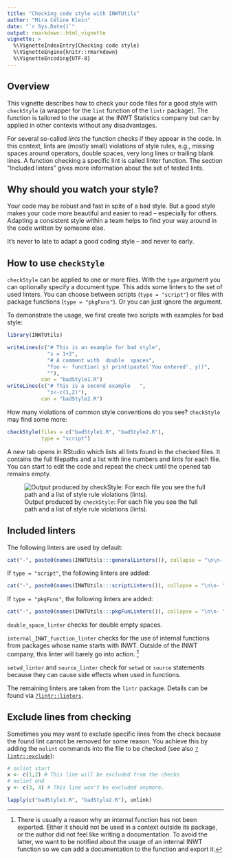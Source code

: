 ```yaml
---
title: "Checking code style with INWTUtils"
author: "Mira Céline Klein"
date: "`r Sys.Date()`"
output: rmarkdown::html_vignette
vignette: >
  %\VignetteIndexEntry{Checking code style}
  %\VignetteEngine{knitr::rmarkdown}
  %\VignetteEncoding{UTF-8}
---
```


## Overview

This vignette describes how to check your code files for a good style
with `checkStyle` (a wrapper for the `lint` function of the
`lintr` package). The function is tailored to the usage at the INWT Statistics
company but can by applied in other contexts without any disadvantages.

For several so-called *lints* the function checks if they appear in the code.
In this context, lints are (mostly small) violations of style rules, e.g.,
missing spaces around operators, double spaces, very long lines or trailing
blank lines.
A function checking a specific lint is called linter function.
The section "Included linters" gives more information about the set of tested lints. 


## Why should you watch your style?

Your code may be robust and fast in spite of a bad style. But a good style
makes your code more beautiful and easier to read -- especially for others.
Adapting a consistent style within a team helps to find your way around in the code
written by someone else.

It's never to late to adapt a good coding style -- and never to early.


## How to use `checkStyle`

`checkStyle` can be applied to one or more files.
With the `type` argument you can optionally specify a document type. 
This adds some linters to the set of used linters.
You can choose between scripts (`type = "script"`) or files with package 
functions (`type = "pkgFuns"`). Or you can just ignore the argument.

To demonstrate the usage, we first create two scripts with examples for bad
style:

```r
library(INWTUtils)
```

```r
writeLines(c("# This is an example for bad style",
             "x = 1+2",
             "# A comment with  double  spaces",
             "foo <- function( y) print(paste('You entered', y))",
             ""),
           con = "badStyle1.R")
writeLines(c("# This is a second example   ",
             "z<-c(1,2)"),
           con = "badStyle2.R")
```

How many violations of common style conventions do you see? `checkStyle` may
find some more:

```r
checkStyle(files = c("badStyle1.R", "badStyle2.R"),
           type = "script")
```

A new tab opens in RStudio which lists all lints found in the checked files.
It contains the full filepaths and a list with line numbers and
lints for each file. You can start to edit the code and repeat the check
until the opened tab remains empty.

![Output produced by `checkStyle`: For each file you see the full path and a 
list of style rule violations (lints).](style_01checkStyleOutput.PNG)


## Included linters

The following linters are used by default:

```r
cat("-", paste0(names(INWTUtils:::generalLinters()), collapse = "\n\n- "))
```

If `type = "script"`, the following linters are added:

```r
cat("-", paste0(names(INWTUtils:::scriptLinters()), collapse = "\n\n- "))
```

If `type = "pkgFuns"`, the following linters are added:

```r
cat("-", paste0(names(INWTUtils:::pkgFunLinters()), collapse = "\n\n- "))
```

`double_space_linter` checks for double empty spaces.

`internal_INWT_function_linter` checks for the use of internal functions from
packages whose name starts with INWT. Outside of the INWT company, this
linter will barely go into action. [^a]

`setwd_linter` and `source_linter` check for `setwd` or `source` statements
because they can cause side effects when used in functions.

The remaining linters are taken from the `lintr` package.
Details can be found via
[`?lintr::linters`](https://rdrr.io/cran/lintr/man/linters.html).


## Exclude lines from checking

Sometimes you may want to exclude specific lines from the check because the
found lint cannot be removed for some reason. You achieve this by adding the
`nolint` commands into the file to be checked (see also 
[`?lintr::exclude`](https://rdrr.io/cran/lintr/man/exclude.html)):

```r
# nolint start
x <- c(1,2) # This line will be excluded from the checks
# nolint end
y <- c(3, 4) # This line won't be excluded anymore.
```


```r
lapply(c("badStyle1.R", "badStyle2.R"), unlink)
```

[^a]: There is usually a reason why an internal function has not been exported.
Either it should not be used in a context outside its package, or the author did
not feel like writing a documentation. To avoid the latter, we want to be
notified about the usage of an internal INWT function so we can add a
documentation to the function and export it.
